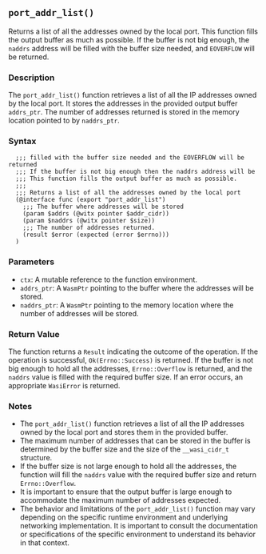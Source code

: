## `port_addr_list()`

Returns a list of all the addresses owned by the local port. This function fills the output buffer as much as possible. If the buffer is not big enough, the `naddrs` address will be filled with the buffer size needed, and `EOVERFLOW` will be returned.

### Description

The `port_addr_list()` function retrieves a list of all the IP addresses owned by the local port. It stores the addresses in the provided output buffer `addrs_ptr`. The number of addresses returned is stored in the memory location pointed to by `naddrs_ptr`.

### Syntax

```ebnf
  ;;; filled with the buffer size needed and the EOVERFLOW will be returned
  ;;; If the buffer is not big enough then the naddrs address will be
  ;;; This function fills the output buffer as much as possible.
  ;;;
  ;;; Returns a list of all the addresses owned by the local port
  (@interface func (export "port_addr_list")
    ;;; The buffer where addresses will be stored
    (param $addrs (@witx pointer $addr_cidr))
    (param $naddrs (@witx pointer $size))
    ;;; The number of addresses returned.
    (result $error (expected (error $errno)))
  )
```
### Parameters

- `ctx`: A mutable reference to the function environment.
- `addrs_ptr`: A `WasmPtr` pointing to the buffer where the addresses will be stored.
- `naddrs_ptr`: A `WasmPtr` pointing to the memory location where the number of addresses will be stored.

### Return Value

The function returns a `Result` indicating the outcome of the operation. If the operation is successful, `Ok(Errno::Success)` is returned. If the buffer is not big enough to hold all the addresses, `Errno::Overflow` is returned, and the `naddrs` value is filled with the required buffer size. If an error occurs, an appropriate `WasiError` is returned.

### Notes

- The `port_addr_list()` function retrieves a list of all the IP addresses owned by the local port and stores them in the provided buffer.
- The maximum number of addresses that can be stored in the buffer is determined by the buffer size and the size of the `__wasi_cidr_t` structure.
- If the buffer size is not large enough to hold all the addresses, the function will fill the `naddrs` value with the required buffer size and return `Errno::Overflow`.
- It is important to ensure that the output buffer is large enough to accommodate the maximum number of addresses expected.
- The behavior and limitations of the `port_addr_list()` function may vary depending on the specific runtime environment and underlying networking implementation. It is important to consult the documentation or specifications of the specific environment to understand its behavior in that context.
